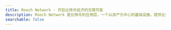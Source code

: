 ```yaml
---
title: Rooch Network - 开启比特币经济的无限可能
description: Rooch Network 是比特币的应用层，一个以资产为中心的基础设施，提供比特币所有资产的索引、交易，并支持各种应用场景
searchable: false
---
```



<TitleHero
  title="开启比特币经济的无限可能"
  slogan=""
  description="Rooch Network 是比特币的应用层，一个以资产为中心的基础设施，提供比特币所有资产的索引、交易，并支持各种应用场景。"
  button="加入我们"
  buttonHref="/learn/welcome"
/>
